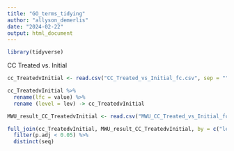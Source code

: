 ```yaml
---
title: "GO_terms_tidying"
author: "allyson_demerlis"
date: "2024-02-22"
output: html_document
---
```


```r
library(tidyverse)
```

CC Treated vs. Initial
```r
cc_TreatedvInitial <- read.csv("CC_Treated_vs_Initial_fc.csv", sep = "")

cc_TreatedvInitial %>% 
  rename(lfc = value) %>% 
  rename (level = lev) -> cc_TreatedvInitial

MWU_result_CC_TreatedvInitial <- read.csv("MWU_CC_Treated_vs_Initial_fc.csv", sep = "")

full_join(cc_TreatedvInitial, MWU_result_CC_TreatedvInitial, by = c("level", "term", "name")) %>% view()
  filter(p.adj < 0.05) %>% 
  distinct(seq)
```

